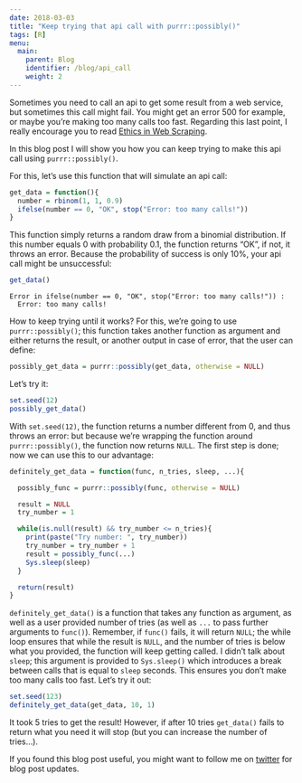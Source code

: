 ```yaml
---
date: 2018-03-03
title: "Keep trying that api call with purrr::possibly()"
tags: [R]
menu:
  main:
    parent: Blog
    identifier: /blog/api_call
    weight: 2
---
```


Sometimes you need to call an api to get some result from a web service, but sometimes this call might
fail. You might get an error 500 for example, or maybe you're making too many calls too fast. Regarding
this last point, I really encourage you to read [Ethics in Web Scraping](https://towardsdatascience.com/ethics-in-web-scraping-b96b18136f01).

In this blog post I will show you how you can keep trying to make this api call using `purrr::possibly()`.

For this, let's use this function that will simulate an api call:

```r
get_data = function(){
  number = rbinom(1, 1, 0.9)
  ifelse(number == 0, "OK", stop("Error: too many calls!"))
}
```

This function simply returns a random draw from a binomial distribution. If this number equals 0
with probability 0.1, the function returns "OK", if not, it throws an error. Because the probability
of success is only 10%, your api call might be unsuccessful:

```r
get_data()
```

```
Error in ifelse(number == 0, "OK", stop("Error: too many calls!")) :
  Error: too many calls!
```

How to keep trying until it works? For this, we're going to use `purrr::possibly()`; this function
takes another function as argument and either returns the result, or another output in case of error,
that the user can define:

```r
possibly_get_data = purrr::possibly(get_data, otherwise = NULL)
```

Let's try it:

```r
set.seed(12)
possibly_get_data()
```

With `set.seed(12)`, the function returns a number different from 0, and thus throws an error: but
because we're wrapping the function around `purrr::possibly()`, the function now returns `NULL`. The
first step is done; now we can use this to our advantage:

```r
definitely_get_data = function(func, n_tries, sleep, ...){

  possibly_func = purrr::possibly(func, otherwise = NULL)

  result = NULL
  try_number = 1

  while(is.null(result) && try_number <= n_tries){
    print(paste("Try number: ", try_number))
    try_number = try_number + 1
    result = possibly_func(...)
    Sys.sleep(sleep)
  }

  return(result)
}
```

`definitely_get_data()` is a function that takes any function as argument, as well as a user provided
number of tries (as well as `...` to pass further arguments to `func()`). Remember, if `func()` fails,
it will return `NULL`; the while loop ensures that while the result is `NULL`, and the number of tries
is below what you provided, the function will keep getting called. I didn't talk about `sleep`; this
argument is provided to `Sys.sleep()` which introduces a break between calls that is equal to `sleep`
seconds. This ensures you don't make too many calls too fast. Let's try it out:

```r
set.seed(123)
definitely_get_data(get_data, 10, 1)
```

It took 5 tries to get the result! However, if after 10 tries `get_data()` fails to return
what you need it will stop (but you can increase the number of tries...).

If you found this blog post useful, you might want to follow me on [twitter](https://www.twitter.com/brodriguesco)
for blog post updates.
